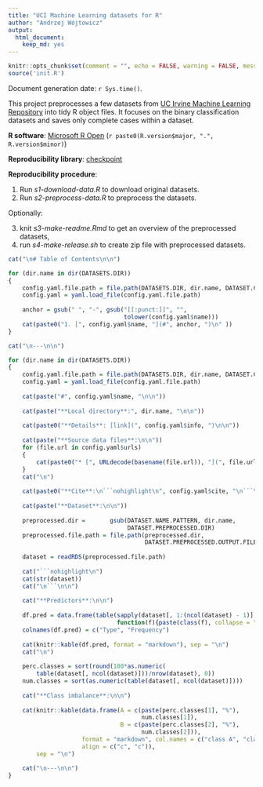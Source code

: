 ```yaml
---
title: "UCI Machine Learning datasets for R"
author: "Andrzej Wójtowicz"
output: 
  html_document: 
    keep_md: yes
---
```


```r
knitr::opts_chunk$set(comment = "", echo = FALSE, warning = FALSE, message = FALSE)
source('init.R')
```

Document generation date: `r Sys.time()`.

This project preprocesses a few datasets from [UC Irvine Machine Learning
Repository](https://archive.ics.uci.edu/ml/) into tidy R object files.
It focuses on the binary classification datasets and saves only complete cases
within a dataset.

**R software**: [Microsoft R Open](https://mran.microsoft.com/open/) (`r paste0(R.version$major, ".", R.version$minor)`)

**Reproducibility library**: [checkpoint](https://github.com/RevolutionAnalytics/checkpoint)

**Reproducibility procedure**:

 1. Run *s1-download-data.R* to download original datasets.
 2. Run *s2-preprocess-data.R* to preprocess the datasets.
 
 Optionally:
 
 3. knit *s3-make-readme.Rmd* to get an overview of the preprocessed datasets,
 4. run *s4-make-release.sh* to create zip file with preprocessed datasets.

```r

cat("\n# Table of Contents\n\n")

for (dir.name in dir(DATASETS.DIR))
{
    config.yaml.file.path = file.path(DATASETS.DIR, dir.name, DATASET.CONFIG.FILE)
    config.yaml = yaml.load_file(config.yaml.file.path)
    
    anchor = gsub(" ", "-", gsub("[[:punct:]]", "", 
                                 tolower(config.yaml$name)))
    cat(paste0("1. [", config.yaml$name, "](#", anchor, ")\n" ))
}

cat("\n---\n\n")

for (dir.name in dir(DATASETS.DIR))
{
    config.yaml.file.path = file.path(DATASETS.DIR, dir.name, DATASET.CONFIG.FILE)
    config.yaml = yaml.load_file(config.yaml.file.path)
    
    cat(paste("#", config.yaml$name, "\n\n"))
    
    cat(paste("**Local directory**:", dir.name, "\n\n"))
    
    cat(paste0("**Details**: [link](", config.yaml$info, ")\n\n"))
    
    cat(paste("**Source data files**:\n\n"))
    for (file.url in config.yaml$urls)
    {
        cat(paste0("* [", URLdecode(basename(file.url)), "](", file.url, ")\n"))
    }
    cat("\n")
    
    cat(paste0("**Cite**:\n```nohighlight\n", config.yaml$cite, "\n```\n\n"))
    
    cat(paste("**Dataset**:\n\n"))
    
    preprocessed.dir =       gsub(DATASET.NAME.PATTERN, dir.name,
                                  DATASET.PREPROCESSED.DIR)
    preprocessed.file.path = file.path(preprocessed.dir,
                                       DATASET.PREPROCESSED.OUTPUT.FILE)
    
    dataset = readRDS(preprocessed.file.path)
    
    cat("```nohighlight\n")
    cat(str(dataset))
    cat("\n```\n\n")
    
    cat("**Predictors**:\n\n")
    
    df.pred = data.frame(table(sapply(dataset[, 1:(ncol(dataset) - 1)], 
                               function(f){paste(class(f), collapse = " ")})))
    colnames(df.pred) = c("Type", "Frequency")
    
    cat(knitr::kable(df.pred, format = "markdown"), sep = "\n")
    cat("\n")
    
    perc.classes = sort(round(100*as.numeric(
        table(dataset[, ncol(dataset)]))/nrow(dataset), 0))
    num.classes = sort(as.numeric(table(dataset[, ncol(dataset)])))
    
    cat("**Class imbalance**:\n\n")
    
    cat(knitr::kable(data.frame(A = c(paste(perc.classes[1], "%"), 
                                      num.classes[1]), 
                                B = c(paste(perc.classes[2], "%"),
                                      num.classes[2])), 
                     format = "markdown", col.names = c("class A", "class B"),
                     align = c("c", "c")), 
        sep = "\n")

    cat("\n---\n\n")
}
```
